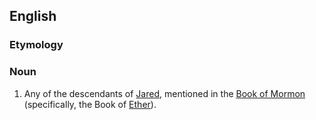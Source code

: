 ==English==

===Etymology===
{{suffix|Jared|ite|lang=en}}

===Noun===
{{wikipedia}}
{{en-noun}}

# {{label|en|Mormonism}} Any of the descendants of [[Jared]], mentioned in the [[Book of Mormon]] (specifically, the Book of [[Ether]]).